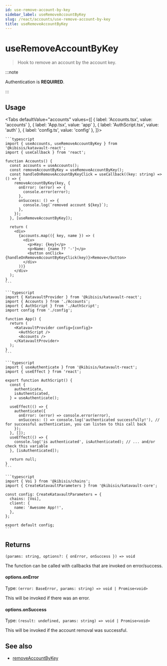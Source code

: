 ```yaml
---
id: use-remove-account-by-key
sidebar_label: useRemoveAccountByKey
slug: /react/accounts/use-remove-account-by-key
title: useRemoveAccountByKey
---
```



<!-- components -->

# useRemoveAccountByKey

> Hook to remove an account by the account key.

:::note

Authentication is **REQUIRED**.

:::

<SectionBreak />

## Usage

<Tabs
  defaultValue="accounts"
  values={[
    { label: 'Accounts.tsx', value: 'accounts' },
    { label: 'App.tsx', value: 'app' },
    { label: 'AuthScript.tsx', value: 'auth' },
    { label: 'config.ts', value: 'config' },
  ]}>
  <TabItem value="accounts">

    ```typescript
    import { useAccounts, useRemoveAccountByKey } from '@kibisis/katavault-react';
    import { useCallback } from 'react';

    function Accounts() {
      const accounts = useAccounts();
      const removeAccountByKey = useRemoveAccountByKey();
      const handleOnRemoveAccountByKeyClick = useCallback((key: string) => () => {
        removeAccountByKey(key, {
          onError: (error) => {
            console.error(error);
          },
          onSuccess: () => {
            console.log(`removed account ${key}`);
          },
        });
      }, [useRemoveAccountByKey]);

      return (
        <div>
          {accounts.map(({ key, name }) => (
            <div>
              <p>Key: {key}</p>
              <p>Name: {name ?? '-'}</p>
              <button onClick={handleOnRemoveAccountByKeyClick(key)}>Remove</button>
            </div>
          ))}
        </div>
      );
    }
    ```

  </TabItem>
  <TabItem value="app">

    ```typescript
    import { KatavaultProvider } from '@kibisis/katavault-react';
    import { Accounts } from './Accounts';
    import { AuthScript } from './AuthScript';
    import config from './config';

    function App() {
      return (
        <KatavaultProvider config={config}>
          <AuthScript />
          <Accounts />
        </KatavaultProvider>
      );
    }
    ```

  </TabItem>
  <TabItem value="auth">

    ```typescript
    import { useAuthenticate } from '@kibisis/katavault-react';
    import { useEffect } from 'react';

    export function AuthScript() {
      const {
        authenticate,
        isAuthenticated,
      } = useAuthenticate();

      useEffect(() => {
        authenticate({
          onError: (error) => console.error(error),
          onSuccess: () => console.log('authenticated successfully!'), // for successful authentication, you can listen to this call back
        });
      }, []);
      useEffect(() => {
        console.log('is authenticated', isAuthenticated); // ... and/or check this variable
      }, [isAuthenticated]);

      return null;
    }
    ```

  </TabItem>
  <TabItem value="config">

    ```typescript
    import { Voi } from '@kibisis/chains';
    import { CreateKatavaultParameters } from '@kibisis/katavault-core';

    const config: CreateKatavaultParameters = {
      chains: [Voi],
      client: {
        name: 'Awesome App!!',
      },
    };

    export default config;
    ```

  </TabItem>
</Tabs>

<SectionBreak />

## Returns

`(params: string, options?: { onError, onSuccess }) => void`

The function can be called with callbacks that are invoked on error/success.

#### options.onError

Type: `(error: BaseError, params: string) => void | Promise<void>`

This will be invoked if there was an error.

#### options.onSuccess

Type: `(result: undefined, params: string) => void | Promise<void>`

This will be invoked if the account removal was successful.

## See also

* [removeAccountByKey](02-core/03-accounts/03-remove-account-by-key.mdx)

